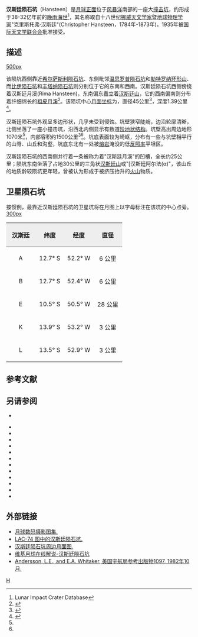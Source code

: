 {{lunar crater data|
 image=Hansteen crater 4149 h2.jpg|240px|
 caption=月球轨道器4号拍摄的图像|
 latitude=11.53|
 N_or_S=S|
 longitude=52.06|
 E_or_W=W|
 diameter=45公里|
 depth=1.39公里|
 colong=52|
 eponym=克里斯托弗·汉斯廷}}
'''汉斯廷陨石坑'''（Hansteen）是[[月球正面|月球正面]]位于[[风暴洋|风暴洋]]南部的一座大[[撞击坑|撞击坑]]，约形成于38-32亿年前的[[晚雨海世|晚雨海世]]<ref name=LICD>Lunar Impact Crater Database</ref>，其名称取自十八世纪[[挪威|挪威]][[天文学家|天文学家]]暨[[地球物理学家|地球物理学家]]"克里斯托弗·汉斯廷"(Christopher Hansteen，1784年-1873年)，1935年被[[国际天文学联合会|国际天文学联合会]]批准接受。

==描述==  
[[image:FontanaCraterLOC.jpg|500px]]

该陨坑西侧靠近[[希尔萨斯利陨石坑|希尔萨斯利陨石坑]]、东侧毗邻[[温思罗普陨石坑|温思罗普陨石坑]]和[[勒特罗纳环形山|勒特罗纳环形山]]、而[[比伊陨石坑|比伊陨石坑]]和[[丰塔纳陨石坑|丰塔纳陨石坑]]则分别位于它的东南和西南。汉斯廷陨石坑西侧傍绕着汉斯廷月溪(Rima Hansteen)，东南偏东矗立着[[汉斯廷山|汉斯廷山]]，它的西南偏南则分布着纤细绵长的[[祖皮陨石坑|祖皮月溪]]<ref>{{Cite web |url=http://planetarynames.wr.usgs.gov/images/Lunar/lac_74_wac.pdf |title=Crater Hansteen on LAC-74 map. |access-date=2016-10-26 |archive-date=2021-03-30 |archive-url=https://web.archive.org/web/20210330143421/https://planetarynames.wr.usgs.gov/images/Lunar/lac_74_wac.pdf |dead-url=no }}</ref>。该陨坑中心[[月面坐标|月面坐标]]为{{Coord|11.53|S|52.06|W|globe:Moon|nogoogle=1|noosm=1}}，直径45公里<ref name="IAU">{{Cite web |url=http://planetarynames.wr.usgs.gov/Feature/2354 |title=Directory of the International Astronomical Union |access-date=2016-10-26 |archive-date=2021-07-12 |archive-url=https://web.archive.org/web/20210712063652/https://planetarynames.wr.usgs.gov/Feature/2354 |dead-url=no }}</ref>，深度1.39公里<ref>{{Cite web |url=http://fisherka.csolutionshosting.net/astronote/plan/craterdepth/html/CraterDepthFeatureNameWestfall.html |title=John E. Westfall's Atlas of the Lunar Terminator, Cambridge Univ. Press (2000) |accessdate=2016-10-26 |archive-date=2014-12-18 |archive-url=https://archive.today/20141218234310/http://fisherka.csolutionshosting.net/astronote/plan/craterdepth/html/CraterDepthFeatureNameWestfall.html |dead-url=yes }}</ref>。

汉斯廷陨石坑外观呈多边形状，几乎未受到侵蚀。坑壁狭窄陡峭，边沿轮廓清晰，北侧坐落了一座小撞击坑，沿西北内侧显示有数道[[wiktionary:terrace|阶地状结构]]。坑壁高出周边地形1070米<ref name="LICD"/>，内部容积约1500公里<sup>3</sup><ref name="LICD"/>。坑底表面较为崎岖，分布有一些与坑壁相平行的山脊、山丘和沟壑，坑底东北有一处被[[熔岩|熔岩]]淹没的低[[反照率|反照率]]平坦区。

汉斯廷陨石坑的西南侧并行着一条被称为着"汉斯廷月溪"的凹槽，全长约25公里；陨坑东南坐落了占地30公里的三角状[[汉斯廷山|汉斯廷山]]或"[汉斯廷阿尔法(α)"，该山丘的地质龄较陨坑更年轻，曾被认为形成于被挤压抬升的[[火山|火山]]物质。

==卫星陨石坑==
按惯例，最靠近汉斯廷陨石坑的卫星坑将在月图上以字母标注在该坑的中心点旁。
[[image:Hansteen_sattelite_craters_map.jpg|300px]]

{| class="wikitable"
!width="25%" style="background:#eeeeee;" |汉斯廷
!width="25%" style="background:#eeeeee;" |纬度
!width="25%" style="background:#eeeeee;" |经度
!width="25%" style="background:#eeeeee;" |直径
|-
|align="center"|A
|align="center"|12.7° S
|align="center"|52.2° W
|align="center"|6 公里
|-
|align="center"|B
|align="center"|12.7° S
|align="center"|52.4° W
|align="center"|6 公里
|-
|align="center"|E
|align="center"|10.5° S
|align="center"|50.5° W
|align="center"|28 公里
|-
|align="center"|K
|align="center"|13.9° S
|align="center"|53.2° W
|align="center"|3 公里
|-
|align="center"|L
|align="center"|13.5° S
|align="center"|52.9° W
|align="center"|3 公里
|}{{clear}}
==参考文献==
{{Reflist}}

==另请参阅==
*{{cite journal
 | author=B. R. Hawke
 | author2=D. J. Lawrence
 | author3=D. T. Blewitt
 | author4=P. G. Lucey
 | author5=G. A. Smith
 | author6=P. D. Spudis
 | author7=G. J. Taylor
 | last-author-amp=yes
 | title=Hansteen Alpha: A volcanic construct in the lunar highlands
 | journal=Journal of Geophysical Research
 | date=2003 | volume=108
 | doi= 10.1029/2002JE002013
 | pages=5069
| bibcode=2003JGRE..108.5069H}}
{{refbegin}}
* {{cite book
  | last1 = Andersson
  | first1 = L. E.
  | last2 = Whitaker
  | first2 = E. A.
  | authorlink2 = Ewen Whitaker
  | date = 1982
  | title = [[NASA|NASA]] Catalogue of Lunar Nomenclature
  | publisher = NASA RP-1097
  | ref = harv
  }}
* {{cite web
  | last = Blue
  | first = Jennifer
  | date = July 25, 2007
  | title = Gazetteer of Planetary Nomenclature
  | publisher = [[United_States_Geological_Survey|USGS]]
  | url = http://planetarynames.wr.usgs.gov/
  | accessdate = 2007-08-05
  | ref = harv
  | archive-date = 2012-04-08
  | archive-url = https://www.webcitation.org/66mXDr4G9?url=http://planetarynames.wr.usgs.gov/
  | dead-url = no
  }}
* {{cite book
  | last1 = Bussey
  | first1 = B.
  | authorlink1 = Ben Bussey
  | last2 = Spudis
  | first2 = P.
  | authorlink2 = Paul Spudis
  | date = 2004
  | title = The Clementine Atlas of the Moon
  | publisher = Cambridge University Press
  | location = New York
  | isbn = 978-0-521-81528-4
  | ref = harv
  }}
* {{cite book
  | last1 = Cocks
  | first1 = Elijah E.
  | last2 = Cocks
  | first2 = Josiah C.
  | date = 1995
  | title = Who's Who on the Moon: A Biographical Dictionary of Lunar Nomenclature
  | url = https://archive.org/details/isbn_9780936389271
  | publisher = Tudor Publishers
  | isbn = 978-0-936389-27-1
  | ref = harv
  }}
* {{cite web
  | last = McDowell
  | first = Jonathan
  | date = July 15, 2007
  | url = http://host.planet4589.org/astro/lunar/
  | title = Lunar Nomenclature
  | publisher = Jonathan's Space Report
  | accessdate = 2007-10-24
  | ref = harv
  | archive-date = 2012-05-26
  | archive-url = https://www.webcitation.org/67wcYNfK3?url=http://host.planet4589.org/astro/lunar/
  | dead-url = no
  }}
* {{cite journal| last1 = Menzel| first1 = D. H.| last2 = Minnaert| first2 = M.| last3 = Levin| first3 = B.| last4 = Dollfus| first4 = A.| last5 = Bell| first5 = B.| title = Report on Lunar Nomenclature by the Working Group of Commission 17 of the IAU| doi = 10.1007/BF00171763| journal = Space Science Reviews| volume = 12| issue = 2| pages = 136–186| date = 1971| bibcode = 1971SSRv...12..136M| ref = harv}}
* {{cite book
  | first = Patrick
  | last = Moore
  | authorlink = Patrick Moore
  | date = 2001
  | title = On the Moon
  | url = https://archive.org/details/patrickmooreonmo00patr
  | publisher = Sterling Publishing Co.
  | isbn = 978-0-304-35469-6
  | ref = harv
  }}
* {{cite book
  | first = Fred W.
  | last = Price
  | date = 1988
  | title = The Moon Observer's Handbook
  | publisher = Cambridge University Press
  | isbn = 978-0-521-33500-3
  | ref = harv
  }}
* {{cite book
  | last = Rükl
  | first = Antonín
  | authorlink = Antonín Rükl
  | date = 1990
  | title = Atlas of the Moon
  | publisher = Kalmbach Books
  | isbn = 978-0-913135-17-4
  | ref = harv
  }}
* {{cite book
  | last = Webb
  | first = Rev. T. W.
  | authorlink = Thomas William Webb
  | date = 1962
  | title = Celestial Objects for Common Telescopes
  | url = https://archive.org/details/celestialobjects00webb
  | edition = 6th revised
  | publisher = Dover
  | isbn = 978-0-486-20917-3
  | ref = harv
  }}
* {{cite book
  | first = Ewen A.
  | last = Whitaker
  | authorlink = Ewen Whitaker
  | date = 1999
  | title = Mapping and Naming the Moon
  | publisher = Cambridge University Press
  | isbn = 978-0-521-62248-6
  | ref = harv
  }}
* {{cite book
  | first = Peter T.
  | last = Wlasuk
  | date = 2000
  | title = Observing the Moon
  | publisher = Springer
  | isbn = 978-1-85233-193-1
  | ref = harv
 }}

==外部链接==
*[http://www.lpi.usra.edu/resources/lunar_orbiter/bin/srch_nam.shtml?Hansteen%7C0 月球数码摄影图集.] {{Wayback|url=http://www.lpi.usra.edu/resources/lunar_orbiter/bin/srch_nam.shtml?Hansteen%7C0 |date=20201127014543 }}
*[http://www.lpi.usra.edu/resources/mapcatalog/LAC/lac74/ LAC-74 图中的汉斯廷陨石坑.] {{Wayback|url=http://www.lpi.usra.edu/resources/mapcatalog/LAC/lac74/ |date=20160304072904 }}
*[http://www.lpi.usra.edu/resources/mapcatalog/usgs/I740/ 汉斯廷陨石坑周边月面图.] {{Wayback|url=http://www.lpi.usra.edu/resources/mapcatalog/usgs/I740/ |date=20160616051943 }}
*[http://the-moon.wikispaces.com/Hansteen 维基月球在线解说-汉斯廷陨石坑] {{Wayback|url=http://the-moon.wikispaces.com/Hansteen |date=20180530160557 }}
* [http://planet4589.org/astro/lunar/RP-1097.pdf Andersson, L.E., and E.A. Whitaker, 美国宇航局参考出版物1097, 1982年10月.] {{Wayback|url=http://planet4589.org/astro/lunar/RP-1097.pdf |date=20141006125838 }}

[[Category:月球环形山|H]]
{{月球環形山 (G-K)}}